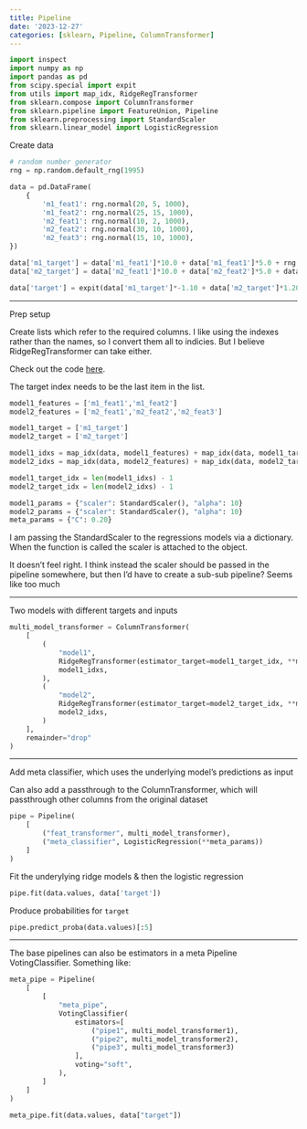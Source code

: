```yaml
---
title: Pipeline
date: '2023-12-27'
categories: [sklearn, Pipeline, ColumnTransformer]
---
```



```python
import inspect
import numpy as np
import pandas as pd
from scipy.special import expit
from utils import map_idx, RidgeRegTransformer
from sklearn.compose import ColumnTransformer
from sklearn.pipeline import FeatureUnion, Pipeline
from sklearn.preprocessing import StandardScaler
from sklearn.linear_model import LogisticRegression
```

Create data

```python
# random number generator
rng = np.random.default_rng(1995)

data = pd.DataFrame(
    {
        'm1_feat1': rng.normal(20, 5, 1000),
        'm1_feat2': rng.normal(25, 15, 1000),
        'm2_feat1': rng.normal(10, 2, 1000),
        'm2_feat2': rng.normal(30, 10, 1000),
        'm2_feat3': rng.normal(15, 10, 1000),        
})

data['m1_target'] = data['m1_feat1']*10.0 + data['m1_feat1']*5.0 + rng.normal(0, 5, 1000)
data['m2_target'] = data['m2_feat1']*10.0 + data['m2_feat2']*5.0 + data['m2_feat3']*1.2 + rng.normal(0, 5, 1000)

data['target'] = expit(data['m1_target']*-1.10 + data['m2_target']*1.20 + rng.normal(0, 100, 1000)).round()
```

---

Prep setup

Create lists which refer to the required columns. I like using the indexes rather than the names, so I convert them all to indicies. But I believe RidgeRegTransformer can take either. 

Check out the code [here]('').

The target index needs to be the last item in the list.

```python
model1_features = ['m1_feat1','m1_feat2']
model2_features = ['m2_feat1','m2_feat2','m2_feat3']

model1_target = ['m1_target']
model2_target = ['m2_target']

model1_idxs = map_idx(data, model1_features) + map_idx(data, model1_target)
model2_idxs = map_idx(data, model2_features) + map_idx(data, model2_target)

model1_target_idx = len(model1_idxs) - 1
model2_target_idx = len(model2_idxs) - 1

model1_params = {"scaler": StandardScaler(), "alpha": 10}
model2_params = {"scaler": StandardScaler(), "alpha": 10}
meta_params = {"C": 0.20}
```

I am passing the StandardScaler to the regressions models via a dictionary. When the function is called the scaler is attached to the object.

It doesn't feel right. I think instead the scaler should be passed in the pipeline somewhere, but then I'd have to create a sub-sub pipeline? Seems like too much

--- 

Two models with different targets and inputs

```python
multi_model_transformer = ColumnTransformer(
    [
        (
            "model1",
            RidgeRegTransformer(estimator_target=model1_target_idx, **model1_params),
            model1_idxs,
        ),
        (
            "model2",
            RidgeRegTransformer(estimator_target=model2_target_idx, **model2_params),
            model2_idxs,
        )
    ],
    remainder="drop"
)
```


--- 

Add meta classifier, which uses the underlying model's predictions as input

Can also add a passthrough to the ColumnTransformer, which will passthrough other columns from the original dataset

```python
pipe = Pipeline(
    [
        ("feat_transformer", multi_model_transformer),
        ("meta_classifier", LogisticRegression(**meta_params))
    ]
)
```

Fit the underylying ridge models & then the logistic regression

```python
pipe.fit(data.values, data['target'])
```

Produce probabilities for `target` 

```python
pipe.predict_proba(data.values)[:5]
```


---

The base pipelines can also be estimators in a meta Pipeline VotingClassifier. Something like:

```python
meta_pipe = Pipeline(
    [
        [
            "meta_pipe",
            VotingClassifier(
                estimators=[
                    ("pipe1", multi_model_transformer1),
                    ("pipe2", multi_model_transformer2),
                    ("pipe3", multi_model_transformer3)
                ],
                voting="soft",
            ),
        ]
    ]
)

meta_pipe.fit(data.values, data["target"])
```